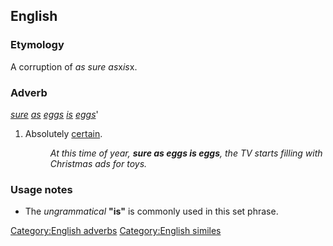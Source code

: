 ==English==
===Etymology===
A corruption of ''as sure as ''x'' is ''x.

===Adverb===
''[[sure]] [[as]] [[eggs]] [[is]] [[eggs]]'''

# {{idiom}} Absolutely [[certain]].
#: ''At this time of year, '''sure as eggs is eggs''', the TV starts filling with Christmas ads for toys.''

===Usage notes===
* The ''ungrammatical'' '''"is"''' is commonly used in this set phrase.

[[Category:English adverbs]]
[[Category:English similes]]